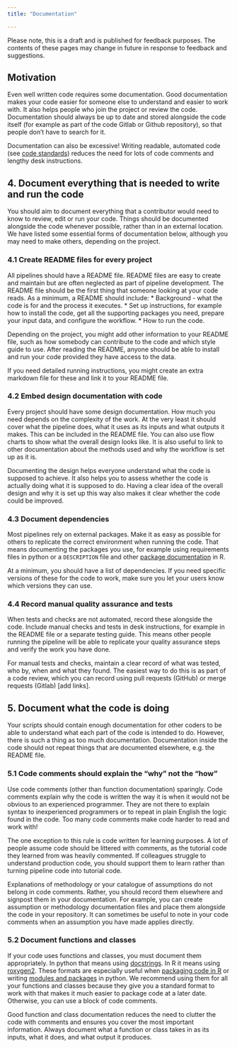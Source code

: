 ```yaml
---
title: "Documentation"

---
```

:::{.callout-note}
Please note, this is a draft and is published for feedback purposes. The contents of these pages may change in future in response to feedback and suggestions.
:::

## Motivation

Even well written code requires some documentation. Good documentation makes your code easier for someone else to understand and easier to work with. It also helps people who join the project or review the code. Documentation should always be up to date and stored alongside the code itself (for example as part of the code Gitlab or Github repository), so that people don’t have to search for it.

Documentation can also be excessive! Writing readable, automated code (see [code standards](code_standards.html)) reduces the need for lots of code comments and lengthy desk instructions. 

## 4. Document everything that is needed to write and run the code

You should aim to document everything that a contributor would need to know to review, edit or run your code. Things should be documented alongside the code whenever possible, rather than in an external location. We have listed some essential forms of documentation below, although you may need to make others, depending on the project.

### 4.1 Create README files for every project
All pipelines should have a README file. README files are easy to create and maintain but are often neglected as part of pipeline development. 
The README file should be the first thing that someone looking at your code reads. As a minimum, a README should include:
*	Background - what the code is for and the process it executes.
*	Set up instructions, for example how to install the code, get all the supporting packages you need, prepare your input data, and configure the workflow.
*	How to run the code. 

Depending on the project, you might add other information to your README file, such as how somebody can contribute to the code and which style guide to use. After reading the README, anyone should be able to install and run your code provided they have access to the data.

If you need detailed running instructions, you might create an extra markdown file for these and link it to your README file.

### 4.2	Embed design documentation with code
Every project should have some design documentation. How much you need depends on the complexity of the work. At the very least it should cover what the pipeline does, what it uses as its inputs and what outputs it makes. This can be included in the README file. You can also use flow charts to show what the overall design looks like. It is also useful to link to other documentation about the methods used and why the workflow is set up as it is. 

Documenting the design helps everyone understand what the code is supposed to achieve. It also helps you to assess whether the code is actually doing what it is supposed to do. Having a clear idea of the overall design and why it is set up this way also makes it clear whether the code could be improved.

### 4.3 Document dependencies
Most pipelines rely on external packages. Make it as easy as possible for others to replicate the correct environment when running the code. That means documenting the packages you use, for example using requirements files in python or a `DESCRIPTION` file and other [package documentation](https://r-pkgs.org/) in R.

At a minimum, you should have a list of dependencies. If you need specific versions of these for the code to work, make sure you let your users know which versions they can use. 

### 4.4 Record manual quality assurance and tests
When tests and checks are not automated, record these alongside the code. Include manual checks and tests in desk instructions, for example in the README file or a separate testing guide. This means other people running the pipeline will be able to replicate your quality assurance steps and verify the work you have done.

For manual tests and checks, maintain a clear record of what was tested, who by, when and what they found. The easiest way to do this is as part of a code review, which you can record using pull requests (GitHub) or merge requests (Gitlab) [add links].

## 5. Document what the code is doing

Your scripts should contain enough documentation for other coders to be able to understand what each part of the code is intended to do. However, there is such a thing as too much documentation. Documentation inside the code should not repeat things that are documented elsewhere, e.g. the README file.

### 5.1 Code comments should explain the “why” not the “how”
Use code comments (other than function documentation) sparingly. Code comments explain why the code is written the way it is when it would not be obvious to an experienced programmer. They are not there to explain syntax to inexperienced programmers or to repeat in plain English the logic found in the code. Too many code comments make code harder to read and work with! 

The one exception to this rule is code written for learning purposes. A lot of people assume code should be littered with comments, as the tutorial code they learned from was heavily commented. If colleagues struggle to understand production code, you should support them to learn rather than turning pipeline code into tutorial code.

Explanations of methodology or your catalogue of assumptions do not belong in code comments. Rather, you should record them elsewhere and signpost them in your documentation. For example, you can create assumption or methodology documentation files and place them alongside the code in your repository. It can sometimes be useful to note in your code comments when an assumption you have made applies directly.

### 5.2 Document functions and classes
If your code uses functions and classes, you must document them appropriately. In python that means using [docstrings](https://peps.python.org/pep-0257/). In R it means using [roxygen2](https://roxygen2.r-lib.org/). These formats are especially useful when [packaging code in R](https://r-pkgs.org/) or writing [modules and packages](https://realpython.com/python-modules-packages/) in python. We recommend using them for all your functions and classes because they give you a standard format to work with that makes it much easier to package code at a later date. Otherwise, you can use a block of code comments.

Good function and class documentation reduces the need to clutter the code with comments and ensures you cover the most important information. Always document what a function or class takes in as its inputs, what it does, and what output it produces.
